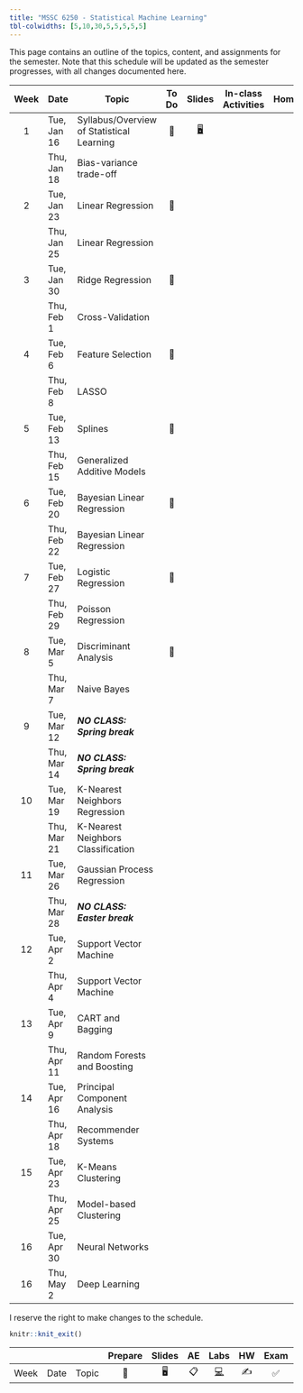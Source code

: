 ```yaml
---
title: "MSSC 6250 - Statistical Machine Learning"
tbl-colwidths: [5,10,30,5,5,5,5,5]
---
```


This page contains an outline of the topics, content, and assignments for the semester. Note that this schedule will be updated as the semester progresses, with all changes documented here.

::: column-screen-inset-right
| Week | Date        | Topic                                     | To Do |                  Slides                  | In-class Activities | Homework | Project |
|:-------:|---------|---------|:-------:|:-------:|:-------:|:-------:|:-------:|
|  1   | Tue, Jan 16 | Syllabus/Overview of Statistical Learning |  📖   | [🖥️](slides/01-syllabus.html "Syllabus") |                     |          |         |
|      | Thu, Jan 18 | Bias-variance trade-off                   |       |                                          |                     |          |         |
|  2   | Tue, Jan 23 | Linear Regression                         |  📖   |                                          |                     |          |         |
|      | Thu, Jan 25 | Linear Regression                         |       |                                          |                     |          |         |
|  3   | Tue, Jan 30 | Ridge Regression                          |  📖   |                                          |                     |          |         |
|      | Thu, Feb 1  | Cross-Validation                          |       |                                          |                     |          |         |
|  4   | Tue, Feb 6  | Feature Selection                         |  📖   |                                          |                     |          |         |
|      | Thu, Feb 8  | LASSO                                     |       |                                          |                     |          |         |
|  5   | Tue, Feb 13 | Splines                                   |  📖   |                                          |                     |          |         |
|      | Thu, Feb 15 | Generalized Additive Models               |       |                                          |                     |          |         |
|  6   | Tue, Feb 20 | Bayesian Linear Regression                |  📖   |                                          |                     |          |         |
|      | Thu, Feb 22 | Bayesian Linear Regression                |       |                                          |                     |          |         |
|  7   | Tue, Feb 27 | Logistic Regression                       |  📖   |                                          |                     |          |         |
|      | Thu, Feb 29 | Poisson Regression                        |       |                                          |                     |          |         |
|  8   | Tue, Mar 5  | Discriminant Analysis                     |  📖   |                                          |                     |          |         |
|      | Thu, Mar 7  | Naive Bayes                               |       |                                          |                     |          |         |
|  9   | Tue, Mar 12 | ***NO CLASS: Spring break***              |       |                                          |                     |          |         |
|      | Thu, Mar 14 | ***NO CLASS: Spring break***              |       |                                          |                     |          |         |
|  10  | Tue, Mar 19 | K-Nearest Neighbors Regression            |       |                                          |                     |          |         |
|      | Thu, Mar 21 | K-Nearest Neighbors Classification        |       |                                          |                     |          |         |
|  11  | Tue, Mar 26 | Gaussian Process Regression               |       |                                          |                     |          |         |
|      | Thu, Mar 28 | ***NO CLASS: Easter break***              |       |                                          |                     |          |         |
|  12  | Tue, Apr 2  | Support Vector Machine                    |       |                                          |                     |          |         |
|      | Thu, Apr 4  | Support Vector Machine                    |       |                                          |                     |          |         |
|  13  | Tue, Apr 9  | CART and Bagging                          |       |                                          |                     |          |         |
|      | Thu, Apr 11 | Random Forests and Boosting               |       |                                          |                     |          |         |
|  14  | Tue, Apr 16 | Principal Component Analysis              |       |                                          |                     |          |         |
|      | Thu, Apr 18 | Recommender Systems                       |       |                                          |                     |          |         |
|  15  | Tue, Apr 23 | K-Means Clustering                        |       |                                          |                     |          |         |
|      | Thu, Apr 25 | Model-based Clustering                    |       |                                          |                     |          |         |
|  16  | Tue, Apr 30 | Neural Networks                           |       |                                          |                     |          |         |
|  16  | Thu, May 2  | Deep Learning                             |       |                                          |                     |          |         |
:::

I reserve the right to make changes to the schedule.

```r
knitr::knit_exit()
```

|      |      |       | Prepare | Slides | AE  |                                                    Labs                                                    | HW  | Exam | Project |
|--------|--------|--------|:------:|:------:|:------:|:------:|:------:|:------:|:------:|
| Week | Date | Topic |   📖    |   🖥️   | 📋  | [💻](https://sakai.duke.edu/samigo-app/servlet/Login?id=6fa7ebf3-01af-42a6-91ba-3e813d3901221641094171786) | ✍️  |  ✅  |   📂    |
